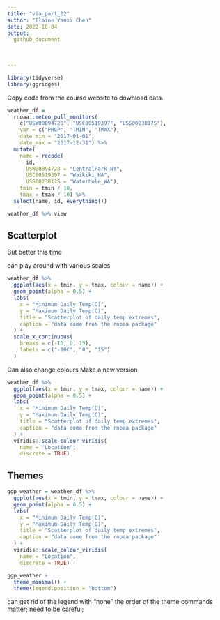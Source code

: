 ```yaml
---
title: "via_part_02"
author: "Elaine Yanxi Chen"
date: 2022-10-04
output: 
  github_document
    

    
---
```


```r
library(tidyverse)
library(ggridges)
```

Copy code from the course website to download data.

```r
weather_df = 
  rnoaa::meteo_pull_monitors(
    c("USW00094728", "USC00519397", "USS0023B17S"),
    var = c("PRCP", "TMIN", "TMAX"), 
    date_min = "2017-01-01",
    date_max = "2017-12-31") %>%
  mutate(
    name = recode(
      id, 
      USW00094728 = "CentralPark_NY", 
      USC00519397 = "Waikiki_HA",
      USS0023B17S = "Waterhole_WA"),
    tmin = tmin / 10,
    tmax = tmax / 10) %>%
  select(name, id, everything())

weather_df %>% view
```


## Scatterplot

But better this time 

can play around with various scales

```r
weather_df %>% 
  ggplot(aes(x = tmin, y = tmax, colour = name)) +
  geom_point(alpha = 0.5) +
  labs(
    x = "Minimum Daily Temp(C)",
    y = "Maximum Daily Temp(C)",
    title = "Scatterplot of daily temp extremes",
    caption = "data come from the rnoaa package"
  ) +
  scale_x_continuous(
    breaks = c(-10, 0, 15),
    labels = c("-10C", "0", "15") 
  )
```

Can also change colours
Make a new version

```r
weather_df %>% 
  ggplot(aes(x = tmin, y = tmax, colour = name)) +
  geom_point(alpha = 0.5) +
  labs(
    x = "Minimum Daily Temp(C)",
    y = "Maximum Daily Temp(C)",
    title = "Scatterplot of daily temp extremes",
    caption = "data come from the rnoaa package"
  ) +
  viridis::scale_colour_viridis(
    name = "Location",
    discrete = TRUE)
```


## Themes 

```r
ggp_weather = weather_df %>% 
  ggplot(aes(x = tmin, y = tmax, colour = name)) +
  geom_point(alpha = 0.5) +
  labs(
    x = "Minimum Daily Temp(C)",
    y = "Maximum Daily Temp(C)",
    title = "Scatterplot of daily temp extremes",
    caption = "data come from the rnoaa package"
  ) +
  viridis::scale_colour_viridis(
    name = "Location",
    discrete = TRUE)
```

```r
ggp_weather +
  theme_minimal() +
  theme(legend.position = "bottom")
```

can get rid of the legend with "none"
the order of the theme commands matter; need to be careful;

